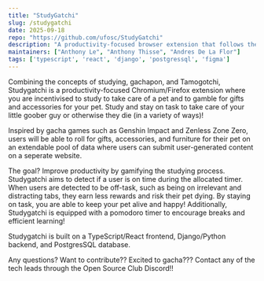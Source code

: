 ```yaml
---
title: "StudyGatchi"
slug: /studygatchi
date: 2025-09-18
repo: "https://github.com/ufosc/StudyGatchi"
description: "A productivity-focused browser extension that follows the circle of life: school, play, work, gamble, be cute, die!"
maintainers: ["Anthony Le", "Anthony Thisse", "Andres De La Flor"]
tags: ['typescript', 'react', 'django', 'postgressql', 'figma']
---
```


Combining the concepts of studying, gachapon, and Tamogotchi, Studygatchi is a productivity-focused Chromium/Firefox extension where you are incentivised to study to take care of a pet and to gamble for gifts and accessories for your pet. Study and stay on task to take care of your little goober guy or otherwise they die (in a variety of ways)! 

Inspired by gacha games such as Genshin Impact and Zenless Zone Zero, users will be able to roll for gifts, accessories, and furniture for their pet on an extendable pool of data where users can submit user-generated content on a seperate website. 

The goal? Improve productivity by gamifying the studying process. Studygatchi aims to detect if a user is on time during the allocated timer. When users are detected to be off-task, such as being on irrelevant and distracting tabs, they earn less rewards and risk their pet dying. By staying on task, you are able to keep your pet alive and happy!  Additionally, Studygatchi is equipped with a pomodoro timer to encourage breaks and efficient learning!

Studygatchi is built on a TypeScript/React frontend, Django/Python backend, and PostgresSQL database. 

Any questions? Want to contribute?? Excited to gacha??? Contact any of the tech leads through the Open Source Club Discord!!
